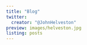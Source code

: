 ```yaml
---
title: "Blog"
twitter:
  creator: "@JohnHelveston"
preview: images/helveston.jpg
listing: posts
---
```


